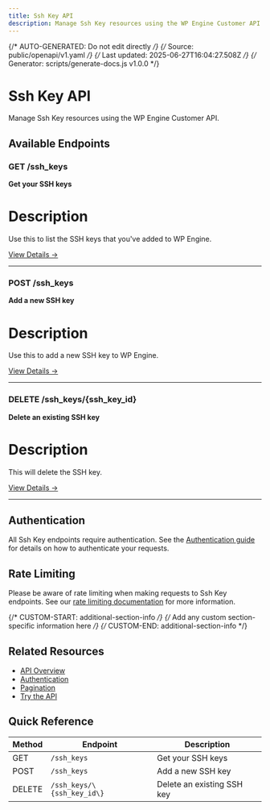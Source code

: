 ```yaml
---
title: Ssh Key API
description: Manage Ssh Key resources using the WP Engine Customer API
---
```


{/* AUTO-GENERATED: Do not edit directly */}
{/* Source: public/openapi/v1.yaml */}
{/* Last updated: 2025-06-27T16:04:27.508Z */}
{/* Generator: scripts/generate-docs.js v1.0.0 */}

# Ssh Key API

Manage Ssh Key resources using the WP Engine Customer API.

## Available Endpoints

### GET /ssh_keys

**Get your SSH keys**

# Description
Use this to list the SSH keys that you&#x27;ve added to WP Engine.


[View Details →](/api-reference/endpoints/ssh-key/list-ssh-keys/)

---

### POST /ssh_keys

**Add a new SSH key**

# Description
Use this to add a new SSH key to WP Engine.


[View Details →](/api-reference/endpoints/ssh-key/create-ssh-key/)

---

### DELETE /ssh_keys/\{ssh_key_id\}

**Delete an existing SSH key**

# Description
This will delete the SSH key.


[View Details →](/api-reference/endpoints/ssh-key/delete-ssh-key/)

---


## Authentication

All Ssh Key endpoints require authentication. See the [Authentication guide](/api-reference/authentication/) for details on how to authenticate your requests.

## Rate Limiting

Please be aware of rate limiting when making requests to Ssh Key endpoints. See our [rate limiting documentation](/api-reference/overview/#rate-limiting) for more information.

{/* CUSTOM-START: additional-section-info */}
{/* Add any custom section-specific information here */}
{/* CUSTOM-END: additional-section-info */}

## Related Resources

- [API Overview](/api-reference/overview/)
- [Authentication](/api-reference/authentication/)
- [Pagination](/api-reference/pagination/)
- [Try the API](/try/playground/)

## Quick Reference

| Method | Endpoint | Description |
|--------|----------|-------------|
| GET | `/ssh_keys` | Get your SSH keys |
| POST | `/ssh_keys` | Add a new SSH key |
| DELETE | `/ssh_keys/\{ssh_key_id\}` | Delete an existing SSH key |
